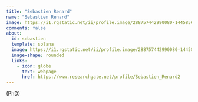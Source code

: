 ---
title: "Sebastien Renard"
name: "Sebastien Renard"
image: https://i1.rgstatic.net/ii/profile.image/288757442990080-1445856547205_Q512/Sebastien_Renard2.jpg
comments: false
about: 
  id: sebastien
  template: solana
  image: https://i1.rgstatic.net/ii/profile.image/288757442990080-1445856547205_Q512/Sebastien_Renard2.jpg
  image-shape: rounded
  links: 
    - icon: globe
      text: webpage
      href: https://www.researchgate.net/profile/Sebastien_Renard2
---

::: {#sebastien}
(PhD)
:::

